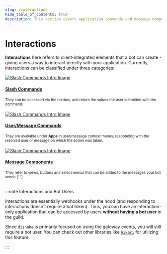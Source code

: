 ```yaml
---
slug: /interactions
hide_table_of_contents: true
description: This section covers application commands and message components.
---
```


# Interactions

**Interactions** here refers to client-integrated elements that a bot can create - giving users a way to interact
directly with your application. Currently, interactions can be classified under three categories:

<div class="container">
	<div class="row">
		<div class="col padding-vert--md">
			<div class="card">
				<div class="card__image">
					<a href="/interactions/slash-commands">
						<img
							src={require('./images/slash-commands-intro.png').default}
							alt="Slash Commands Intro Image"
						/>
					</a>
				</div>
				<div class="card__body">
					<a href="/interactions/slash-commands">
						<h4>Slash Commands</h4>
					</a>
					<small>
						They can be accessed via the textbox, and return the values the user submitted with the command.
					</small>
				</div>
			</div>
		</div>
		<br />
		<div class="col padding-vert--md">
			<div class="card">
				<div class="card__image">
					<a href="/interactions/user-message-commands">
						<img
							src={require('./images/user-message-commands-intro.png').default}
							alt="Slash Commands Intro Image"
						/>
					</a>
				</div>
				<div class="card__body">
					<a href="/interactions/user-message-commands">
						<h4>User/Message Commands</h4>
					</a>
					<small>
						They are available under <b>Apps</b> in user/message context menus, responding with the resolved
						user or message on which the action was taken.
					</small>
				</div>
			</div>
		</div>
		<br />
		<div class="col padding-vert--md">
			<div class="card">
				<div class="card__image">
					<a href="/interactions/message-components">
						<img
							src={require('./images/message-components-intro.png').default}
							alt="Slash Commands Intro Image"
						/>
					</a>
				</div>
				<div class="card__body">
					<a href="/interactions/message-components">
						<h4>Message Components</h4>
					</a>
					<small>
						They refer to views, buttons and select menus that can be added to the messages your bot
						sends.{' '}
					</small>
				</div>
			</div>
		</div>
	</div>
</div>

<br />

:::note Interactions and Bot Users

Interactions are essentially webhooks under the hood (and responding to interactions doesn't require a bot token). Thus,
you can have an interaction-only application that can be accessed by users **without having a bot user** in the guild.

Since `disnake` is primarily focused on using the gateway events, you will still require a bot user. You can check out
other libraries like [`hikari`](https://www.hikari-py.dev/) for utilizing this feature.

:::
